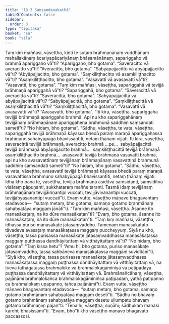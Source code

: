 ```yaml
---
title: "13.3 Saṃsandanakathā"
tableOfContents: false
sidebar:
  order: 3
type: "tipitaka"
basket: "su"
book: "sila"
---
```



<DynamicBreadcrumb />

<Division number="550" book="sila">

<Paragraph number="939" book="sila">
Taṃ kiṃ maññasi, vāseṭṭha, kinti te sutaṃ brāhmaṇānaṃ vuddhānaṃ mahallakānaṃ ācariyapācariyānaṃ bhāsamānānaṃ, sapariggaho vā brahmā apariggaho vā”ti? “Apariggaho, bho gotama”. “Saveracitto vā averacitto vā”ti? “Averacitto, bho gotama”. “Sabyāpajjacitto vā abyāpajjacitto vā”ti? “Abyāpajjacitto, bho gotama”. “Saṃkiliṭṭhacitto vā asaṃkiliṭṭhacitto vā”ti? “Asaṃkiliṭṭhacitto, bho gotama”. “Vasavattī vā avasavattī vā”ti? “Vasavattī, bho gotama”.
</Paragraph>

<Paragraph number="940" book="sila">
“Taṃ kiṃ maññasi, vāseṭṭha, sapariggahā vā tevijjā brāhmaṇā apariggahā vā”ti? “Sapariggahā, bho gotama”. “Saveracittā vā averacittā vā”ti? “Saveracittā, bho gotama”. “Sabyāpajjacittā vā abyāpajjacittā vā”ti? “Sabyāpajjacittā, bho gotama”. “Saṃkiliṭṭhacittā vā asaṃkiliṭṭhacittā vā”ti? “Saṃkiliṭṭhacittā, bho gotama”. “Vasavattī vā avasavattī vā”ti? “Avasavattī, bho gotama”.
</Paragraph>

</Division>
<Division number="551" book="sila">

<Paragraph number="941" book="sila">
“Iti kira, vāseṭṭha, sapariggahā tevijjā brāhmaṇā apariggaho brahmā. Api nu kho sapariggahānaṃ tevijjānaṃ brāhmaṇānaṃ apariggahena brahmunā saddhiṃ saṃsandati sametī”ti? “No hidaṃ, bho gotama”. “Sādhu, vāseṭṭha, te vata, vāseṭṭha, sapariggahā tevijjā brāhmaṇā kāyassa bhedā paraṃ maraṇā apariggahassa brahmuno sahabyūpagā bhavissantīti, netaṃ ṭhānaṃ vijjati.
</Paragraph>

<Paragraph number="942" book="sila">
Iti kira, vāseṭṭha, saveracittā tevijjā brāhmaṇā, averacitto brahmā …pe…  sabyāpajjacittā tevijjā brāhmaṇā abyāpajjacitto brahmā…  saṃkiliṭṭhacittā tevijjā brāhmaṇā asaṃkiliṭṭhacitto brahmā…  avasavattī tevijjā brāhmaṇā vasavattī brahmā, api nu kho avasavattīnaṃ tevijjānaṃ brāhmaṇānaṃ vasavattinā brahmunā saddhiṃ saṃsandati sametī”ti? “No hidaṃ, bho gotama”. “Sādhu, vāseṭṭha, te vata, vāseṭṭha, avasavattī tevijjā brāhmaṇā kāyassa bhedā paraṃ maraṇā vasavattissa brahmuno sahabyūpagā bhavissantīti, netaṃ ṭhānaṃ vijjati.
</Paragraph>

</Division>
<Division number="552" book="sila">

<Paragraph number="943" book="sila">
Idha kho pana te, vāseṭṭha, tevijjā brāhmaṇā āsīditvā saṃsīdanti, saṃsīditvā visāraṃ pāpuṇanti, sukkhataraṃ maññe taranti. Tasmā idaṃ tevijjānaṃ brāhmaṇānaṃ tevijjāiriṇantipi vuccati, tevijjāvivanantipi vuccati, tevijjābyasanantipi vuccatī”ti.
</Paragraph>

</Division>
<Division number="553" book="sila">

<Paragraph number="944" book="sila">
Evaṃ vutte, vāseṭṭho māṇavo bhagavantaṃ etadavoca—  “sutaṃ metaṃ, bho gotama, samaṇo gotamo brahmānaṃ sahabyatāya maggaṃ jānātī”ti. “Taṃ kiṃ maññasi, vāseṭṭha. Āsanne ito manasākaṭaṃ, na ito dūre manasākaṭan”ti? “Evaṃ, bho gotama, āsanne ito manasākaṭaṃ, na ito dūre manasākaṭan”ti.
</Paragraph>

</Division>
<Division number="554" book="sila">

<Paragraph number="945" book="sila">
“Taṃ kiṃ maññasi, vāseṭṭha, idhassa puriso manasākaṭe jātasaṃvaddho. Tamenaṃ manasākaṭato tāvadeva avasaṭaṃ manasākaṭassa maggaṃ puccheyyuṃ. Siyā nu kho, vāseṭṭha, tassa purisassa manasākaṭe jātasaṃvaddhassa manasākaṭassa maggaṃ puṭṭhassa dandhāyitattaṃ vā vitthāyitattaṃ vā”ti? “No hidaṃ, bho gotama”. “Taṃ kissa hetu”? “Amu hi, bho gotama, puriso manasākaṭe jātasaṃvaddho, tassa sabbāneva manasākaṭassa maggāni suviditānī”ti.
</Paragraph>

<Paragraph number="946" book="sila">
“Siyā kho, vāseṭṭha, tassa purisassa manasākaṭe jātasaṃvaddhassa manasākaṭassa maggaṃ puṭṭhassa dandhāyitattaṃ vā vitthāyitattaṃ vā, na tveva tathāgatassa brahmaloke vā brahmalokagāminiyā vā paṭipadāya puṭṭhassa dandhāyitattaṃ vā vitthāyitattaṃ vā. Brahmānañcāhaṃ, vāseṭṭha, pajānāmi brahmalokañca brahmalokagāminiñca paṭipadaṃ, yathā paṭipanno ca brahmalokaṃ upapanno, tañca pajānāmī”ti.
</Paragraph>

</Division>
<Division number="555" book="sila">

<Paragraph number="947" book="sila">
Evaṃ vutte, vāseṭṭho māṇavo bhagavantaṃ etadavoca—  “sutaṃ metaṃ, bho gotama, samaṇo gotamo brahmānaṃ sahabyatāya maggaṃ desetī”ti. “Sādhu no bhavaṃ gotamo brahmānaṃ sahabyatāya maggaṃ desetu ullumpatu bhavaṃ gotamo brāhmaṇiṃ pajan”ti. “Tena hi, vāseṭṭha, suṇāhi; sādhukaṃ manasi karohi; bhāsissāmī”ti. “Evaṃ, bho”ti kho vāseṭṭho māṇavo bhagavato paccassosi.
</Paragraph>
</Division>